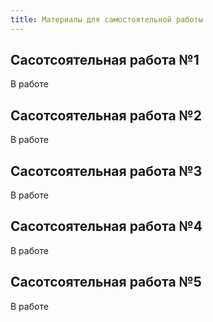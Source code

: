 ```yaml
---
title: Материалы для самостоятельной работы
---
```


## Сасотсоятельная работа №1

В работе


## Сасотсоятельная работа №2


В работе


## Сасотсоятельная работа №3

В работе


## Сасотсоятельная работа №4

В работе


## Сасотсоятельная работа №5

В работе

